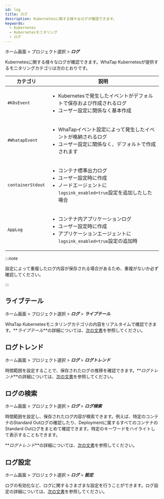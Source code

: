 ```yaml
---
id: log
title: ログ
description: Kubernetesに関する様々なログが確認できます。
keywords:
  - Kubernetes
  - Kubernetesモニタリング
  - ログ
---
```


ホーム画面 > プロジェクト選択 > **_ログ_**

Kubernetesに関する様々なログが確認できます。WhaTap Kubernetesが提供するモニタリングカテゴリは次のとおりです。

| カテゴリ              | 説明                                                                                                       |
| ----------------- | -------------------------------------------------------------------------------------------------------- |
| `#K8sEvent`       | <ul><li>Kubernetesで発生したイベントがデフォルトで保存および作成されるログ</li><li>ユーザー設定に関係なく基本作成</li></ul>                         |
| `#WhatapEvent`    | <ul><li>WhaTapイベント設定によって発生したイベントが格納されるログ</li><li>ユーザー設定に関係なく、デフォルトで作成されます</li></ul>                      |
| `containerStdout` | <ul><li>コンテナ標準出力ログ</li><li>ユーザー設定時に作成</li><li>ノードエージェントに`logsink_enabled=true`設定を追加したした場合</li></ul>      |
| `AppLog`          | <ul><li>コンテナ内アプリケーションログ</li><li>ユーザー設定時に作成</li><li>アプリケーションエージェントに`logsink_enabled=true`設定の追加時</li></ul> |

:::note

設定によって重複したログ内容が保存される場合があるため、重複がないか必ず確認してください。

:::


<K8slogfilter />

## ライブテール

ホーム画面 > プロジェクト選択 > **_ログ_** > **_ライブテール_**

WhaTap Kubernetesモニタリングカテゴリの内容をリアルタイムで確認できます。**_ライブテール_**の詳細については、[次の文書](../log/log-lt)を参照してください。

## ログトレンド

ホーム画面 > プロジェクト選択 > **_ログ_** > **_ログトレンド_**

時間範囲を設定することで、保存されたログの推移を確認できます。**_ログトレンド_**の詳細については、[次の文書](../log/log-exp)を参照してください。

## ログの検索

ホーム画面 > プロジェクト選択 > **_ログ_** > **_ログ検索_**

時間範囲を設定し、保存されたログ内容が検索できます。例えば、特定のコンテナのStandard Outログの確認したり、Deploymentに属するすべてのコンテナのStandard Outログをまとめて確認できます。特定のキーワードをハイライトして表示することもできます。

**_ログトレンド_**の詳細については、[次の文書](../log/log-search)を参照してください。

## ログ設定

ホーム画面 > プロジェクト選択 > **_ログ_** > **_設定_**

ログの有効化など、ログに関するさまざまな設定を行うことができます。ログ設定の詳細については、[次の文書](../log/log-setting)を参照してください。

